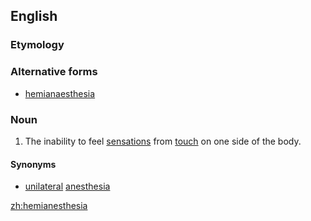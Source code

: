 ==English==

===Etymology===
{{prefix|hemi|anesthesia|lang=en}}

===Alternative forms===
*[[hemianaesthesia]]

===Noun===
{{en-noun|-}}

# {{context|medical|lang=en}} The inability to feel [[sensations]] from [[touch]] on one side of the body.

====Synonyms====
* [[unilateral]] [[anesthesia]]

[[zh:hemianesthesia]]
